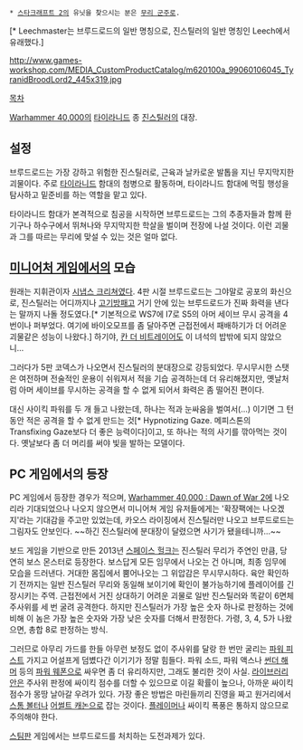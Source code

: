  * [[스타크래프트 2]]의 유닛을 찾으시는 분은 [[무리 군주]]로.

{{{+1 '''Leechmaster Broodlord(''Corporaptor Primus'')'''}}}[* Leechmaster는 브루드로드의 일반 명칭으로, 진스틸러의 일반 명칭인 Leech에서 유래했다.]

http://www.games-workshop.com/MEDIA_CustomProductCatalog/m620100a_99060106045_TyranidBroodLord2_445x319.jpg

[[목차]]

[[Warhammer 40,000]]의 [[타이라니드]] 종 [[진스틸러]]의 대장.

== 설정 ==
브루드로드는 가장 강하고 위험한 진스틸러로, 근육과 날카로운 발톱을 지닌 무지막지한 괴물이다. 주로 [[타이라니드]] 함대의 첨병으로 활동하며, 타이라니드 함대에 먹힐 행성을 탐사하고 밑준비를 하는 역할을 맡고 있다. 

타이라니드 함대가 본격적으로 침공을 시작하면 브루드로드는 그의 추종자들과 함께 환기구나 하수구에서 뛰쳐나와 무지막지한 학살을 벌이며 전장에 나설 것이다. 이런 괴물과 그를 따르는 무리에 맞설 수 있는 것은 얼마 없다.

== [[미니어처 게임]]에서의 모습 ==
원래는 지휘관이자 [[시냅스 크리쳐]]였다. 4판 시절 브루드로드는 그야말로 공포의 화신으로, 진스틸러는 어디까지나 [[고기방패]]고 거기 안에 있는 브루드로드가 진짜 화력을 낸다는 말까지 나돌 정도였다.[* 기본적으로 WS7에 I7로 S5의 아머 세이브 무시 공격을 4번이나 퍼부었다. 여기에 바이오모프를 좀 달아주면 근접전에서 패배하기가 더 어려운 괴물같은 성능이 나왔다.] 하기야, [[칸 더 비트레이어]]도 이 녀석의 밥밖에 되지 않았으니...

그러다가 5판 코덱스가 나오면서 진스틸러의 분대장으로 강등되었다. 무시무시한 스탯은 여전하며 전술적인 운용이 쉬워져서 적을 기습 공격하는데 더 유리해졌지만, 옛날처럼 아머 세이브를 무시하는 공격을 할 수 없게 되어서 화력은 좀 떨어진 편이다.

대신 사이킥 파워를 두 개 들고 나왔는데, 하나는 적과 눈싸움을 벌여서(...) 이기면 그 턴동안 적은 공격을 할 수 없게 만드는 것[* Hypnotizing Gaze. 메피스톤의 Transfixing Gaze보다 더 좋은 능력이다]이고, 또 하나는 적의 사기를 깎아먹는 것이다. 옛날보다 좀 더 머리를 써야 빛을 발하는 모델이다.
 
== PC 게임에서의 등장 ==
PC 게임에서 등장한 경우가 적으며, [[Warhammer 40,000 : Dawn of War 2]]에 나오리라 기대되었으나 나오지 않으면서 미니어쳐 게임 유저들에게는 '확장팩에는 나오겠지'라는 기대감을 주고만 있었는데, 카오스 라이징에서 진스틸러만 나오고 브루드로드는 그림자도 안보인다. ~~하긴 진스틸러에 분대장이 달렸으면 사기가 됐을테니까...~~

보드 게임을 기반으로 만든 2013년 [[스페이스 헐크]]는 진스틸러 무리가 주연인 만큼, 당연히 보스 몬스터로 등장한다. 보스답게 모든 임무에서 나오는 건 아니며, 최종 임무에 모습을 드러낸다. 거대한 몸집에서 뿜어나오는 그 위압감은 무시무시하다. 육안 확인하기 전까지는 일반 진스틸러 무리와 동일해 보이기에 확인이 불가능하기에 플레이어를 긴장시키는 주역. 근접전에서 거진 상대하기 어려운 괴물로 일반 진스틸러와 똑같이 6면체 주사위를 세 번 굴려 공격한다. 하지만 진스틸러가 가장 높은 숫자 하나로 판정하는 것에 비해 이 놈은 가장 높은 숫자와 가장 낮은 숫자를 더해서 판정한다. 가령, 3, 4, 5가 나왔으면, 총합 8로 판정하는 방식.

그러므로 아무리 가드를 한들 아무런 보정도 없이 주사위를 달랑 한 번만 굴리는 [[파워 피스트]] 가지고 어설프게 덤볐다간 이기기가 정말 힘들다. 파워 소드, 파워 액스나 [[썬더 해머]] 등의 [[파워 웨폰]]으로 싸우면 좀 더 유리하지만, 그래도 불리한 것이 사실. [[라이브러리안]]은 주사위 판정에 싸이킥 점수를 더할 수 있으므로 이길 확률이 높으나, 아까운 싸이킥 점수가 몽땅 날아갈 우려가 있다. 가장 좋은 방법은 마린들끼리 진영을 짜고 원거리에서 [[스톰 볼터]]나 [[어썰트 캐논]]으로 잡는 것이다. [[플레이머]]나 싸이킥 폭풍은 통하지 않으므로 주의해야 한다.

[[스팀]]판 게임에서는 브루드로드를 처치하는 도전과제가 있다.
